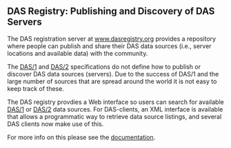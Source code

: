 ==DAS Registry: Publishing and Discovery of DAS Servers==

The DAS registration server at [http://www.dasregistry.org www.dasregistry.org]
provides a repository where people can publish and share their DAS data sources (i.e., server locations and available data) with the community. 

The [[DAS/1]] and [[DAS/2]] specifications do not define how to publish or discover DAS data sources (servers). Due to the success of DAS/1 and the large number of sources that are spread around the world it is not easy
to keep track of these.

The DAS registry provdies a Web interface so users can search for available [[DAS/1]] or [[DAS/2]] data sources. For DAS-clients, an XML interface is available that allows a programmatic way to retrieve data source listings, and several DAS clients now make use of this.

For more info on this please see the [http://www.dasregistry.org/help_scripting.jsp documentation].